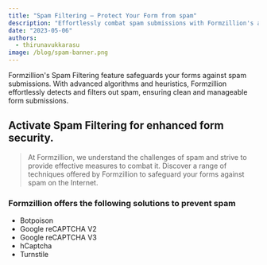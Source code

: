 ```yaml
---
title: "Spam Filtering — Protect Your Form from spam"
description: "Effortlessly combat spam submissions with Formzillion's advanced spam filtering."
date: "2023-05-06"
authors:
  - thirunavukkarasu
image: /blog/spam-banner.png
---
```


Formzillion's Spam Filtering feature safeguards your forms against spam submissions. With advanced algorithms and heuristics, Formzillion effortlessly detects and filters out spam, ensuring clean and manageable form submissions.

## Activate Spam Filtering for enhanced form security.

> At Formzillion, we understand the challenges of spam and strive to provide effective measures to combat it. Discover a range of techniques offered by Formzillion to safeguard your forms against spam on the Internet.

### Formzillion offers the following solutions to prevent spam

- Botpoison
- Google reCAPTCHA V2
- Google reCAPTCHA V3
- hCaptcha
- Turnstile
